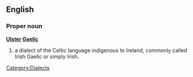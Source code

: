 ==English==

===Proper noun===
'''[[Ulster]] [[Gaelic]]'''

# a dialect of the Celtic language indigenous to Ireland, commonly called Irish Gaelic or simply Irish.

[[Category:Dialects]]
